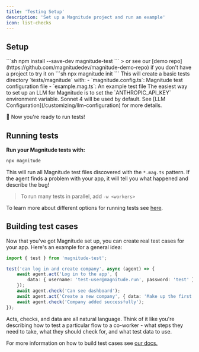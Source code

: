 ```yaml
---
title: 'Testing Setup'
description: 'Set up a Magnitude project and run an example'
icon: list-checks
---
```


## Setup

<Steps>
  <Step title="Install our test library">
    ```sh
    npm install --save-dev magnitude-test
    ```
    > or see our [demo repo](https://github.com/magnitudedev/magnitude-demo-repo) if you don't have a project to try it on
  </Step>
  <Step title="Initialize Magnitude">
    ```sh
    npx magnitude init
    ```
    This will create a basic tests directory `tests/magnitude` with:
    - `magnitude.config.ts`: Magnitude test configuration file
    - `example.mag.ts`: An example test file
  </Step>
  <Step title="Configure LLM">
    The easiest way to set up an LLM for Magnitude is to set the `ANTHROPIC_API_KEY` environment variable. Sonnet 4 will be used by default. See [LLM Configuration](/customizing/llm-configuration) for more details.
  </Step>
</Steps>

🚀 Now you're ready to run tests!


## Running tests

**Run your Magnitude tests with:**
```sh
npx magnitude
```

This will run all Magnitude test files discovered with the `*.mag.ts` pattern. If the agent finds a problem with your app, it will tell you what happened and describe the bug!

> To run many tests in parallel, add `-w <workers>`

To learn more about different options for running tests see [here](/core-concepts/running-tests).


## Building test cases

Now that you've got Magnitude set up, you can create real test cases for your app. Here's an example for a general idea:
```ts
import { test } from 'magnitude-test';

test('can log in and create company', async (agent) => {
    await agent.act('Log in to the app', {
        data: { username: 'test-user@magnitude.run', password: 'test' }
    });
    await agent.check('Can see dashboard');
    await agent.act('Create a new company', { data: 'Make up the first 2 values and use defaults for the rest' });
    await agent.check('Company added successfully');
});
```

Acts, checks, and data are all natural language. Think of it like you're describing how to test a particular flow to a co-worker - what steps they need to take, what they should check for, and what test data to use.

For more information on how to build test cases see <a href="https://docs.magnitude.run/core-concepts/building-test-cases" target="_blank">our docs.</a>
